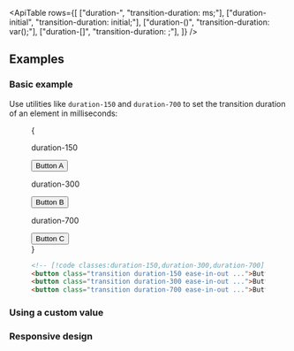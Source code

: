 

<ApiTable
  rows={[
    ["duration-<number>", "transition-duration: <number>ms;"],
    ["duration-initial", "transition-duration: initial;"],
    ["duration-(<custom-property>)", "transition-duration: var(<custom-property>);"],
    ["duration-[<value>]", "transition-duration: <value>;"],
  ]}
/>

## Examples

### Basic example

Use utilities like `duration-150` and `duration-700` to set the transition duration of an element in milliseconds:

<Figure hint="Hover each button to see the expected behavior">

<Example>
  {
    <div className="flex flex-col justify-around gap-8 text-sm leading-6 font-bold text-white sm:flex-row sm:gap-0">
      <div className="flex shrink-0 flex-col items-center">
        <p className="mb-3 text-center font-mono text-sm font-medium text-gray-500 dark:text-gray-400">duration-150</p>
        <button className="rounded-md bg-violet-500 px-4 py-2 text-sm font-semibold text-white duration-150 ease-in-out hover:scale-125">
          Button A
        </button>
      </div>
      <div className="flex shrink-0 flex-col items-center">
        <p className="mb-3 text-center font-mono text-sm font-medium text-gray-500 dark:text-gray-400">duration-300</p>
        <button className="rounded-md bg-violet-500 px-4 py-2 text-sm font-semibold text-white duration-300 ease-in-out hover:scale-125">
          Button B
        </button>
      </div>
      <div className="flex shrink-0 flex-col items-center">
        <p className="mb-3 text-center font-mono text-sm font-medium text-gray-500 dark:text-gray-400">duration-700</p>
        <button className="rounded-md bg-violet-500 px-4 py-2 text-sm font-semibold text-white duration-700 ease-in-out hover:scale-125">
          Button C
        </button>
      </div>
    </div>
  }
</Example>

```html
<!-- [!code classes:duration-150,duration-300,duration-700] -->
<button class="transition duration-150 ease-in-out ...">Button A</button>
<button class="transition duration-300 ease-in-out ...">Button B</button>
<button class="transition duration-700 ease-in-out ...">Button C</button>
```

</Figure>

### Using a custom value

<UsingACustomValue element="button" utility="duration" value="1s,15s" name="transition duration" />

### Responsive design

<ResponsiveDesign
  element="button"
  property="transition-duration"
  defaultClass="duration-0"
  featuredClass="duration-150"
/>
